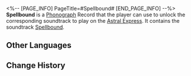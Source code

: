 <%-- [PAGE_INFO]
PageTitle=#Spellbound#
[END_PAGE_INFO] --%>
{{Item Infobox
|id          = 210317
|image       = Item Spellbound.png
|type        = Disk
|invCategory = Valuables
|rarity      = 3
|effect      = 
|description = A record that can be played on the Express' phonograph. It might be a chance acquisition or a gift from someone else. All sorts of memories surge up when the music plays &mdash; the smiles, encounters, touches, and the excitement of battle. Maybe that is why people still collect records even as society rapidly advances.<br />The current record contains the track "Spellbound."
}}
{{Description|''Every psychoanalyst must first have someone else diagnose them.''}}
'''Spellbound''' is a [[Phonograph]] Record that the player can use to unlock the corresponding soundtrack to play on the [[Astral Express]]. It contains the soundtrack [[Spellbound]].

==Other Languages==
{{Other Languages
|en   = Spellbound
|zhs  = 《意乱情迷》
|zht  = 《意亂情迷》
|ja   = 『乱された意思と感情』
|ko   = ≪의지와 감정의 혼란≫
|es   = Bajo el hechizo del amor
|fr   = « Spellbound »
|ru   = Spellbound
|th   = "Spellbound"
|vi   = "Tình Yêu Cuồng Si"
|de   = „Verzaubert“
|id   = "Spellbound"
|pt   = "Spellbound"
}}

==Change History==
{{Change History|2.1}}